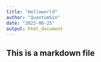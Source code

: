 ```yaml
---
title: "Helloworld"
author: "QuantumSin"
date: "2023-06-25"
output: html_document
---
```


## This is a markdown file
